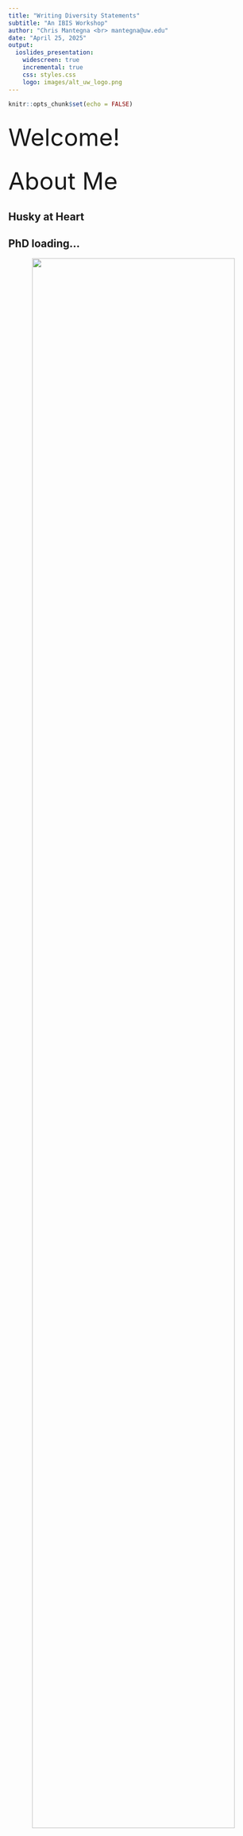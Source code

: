 ```yaml
---
title: "Writing Diversity Statements"
subtitle: "An IBIS Workshop"
author: "Chris Mantegna <br> mantegna@uw.edu"
date: "April 25, 2025"
output: 
  ioslides_presentation:
    widescreen: true
    incremental: true
    css: styles.css
    logo: images/alt_uw_logo.png
---
```


```r
knitr::opts_chunk$set(echo = FALSE)

```

## {.flexbox .vcenter .bigger}
<font size="12">
Welcome!
</font>

## {.flexbox .vcenter .bigger}
<font size="10">
About Me
</font>

## Husky at Heart

##  {data-background=images/marbio.jpeg data-background-size=30%}

## PhD loading...

<div style="text-align: center; margin-bottom: 1em;">
  <img src="images/boundless.jpg" style="width: 90%; border-radius: 6px;" />
</div>

<div style="display: flex; justify-content: center; gap: 2em;">
  <img src="images/2023yi_dock.jpeg" style="height: 160px; width: auto; object-fit: cover; border-radius: 6px;" />
  <img src="images/outplant.jpg" style="height: 160px; width: auto; object-fit: cover; border-radius: 6px;" />
  <img src="images/2024_innovators.jpg" style="height: 160px; width: auto; object-fit: cover; border-radius: 6px;" />
</div>

<div style="font-size: 70%; text-align: center; margin-top: 1em; color: #85754d;">
  Interrogating Conservation in Puget Sound via Community- engaged Science
</div>


## Educator & Joy- Dealer

<div style="text-align: center;">
  <img src="images/int_kids.jpeg" style="width:30%; margin: 0 1%;" />
  <img src="images/24yi_group.jpeg" style="width:30%; margin: 0 1%;" />
  <img src="images/sicb2025.jpeg" style="width:30%; margin: 0 1%;" />
</div>

<div style="font-size: 70%; text-align: center; margin-top: 1em; color: #85754d;">
You've gotta find joy before you can do the hard work
</div>

## {.flexbox .vcenter .bigger}
<font size="10">
About You
</font>

## {data-background=images/boxer.jpeg data-background-size=50% .futnote}

If you could pick up a walk-up song, what would it be?
<div class="notes">
Please share your name, how you're feeling & a walk-up song
</div>

## {.flexbox .vcenter .bigger}
<font size="12">
What is a Diversity Statement?
</font>

- Also known as a Perspectives or Experience Statement
- One of three statements in an application package
- Least clear and most misunderstood piece of the package

## {.flexbox .vcenter}
Timeline | Inception of the Diversity Statement

- Early 2000s in the UC system
- Early 2010s Widely adopted by universities for faculty positions
- Mid 2010s Called into question by creating the false dichotomy of DEI v Merit- based hiring
- 2018 UC system made the statements mandatory for tenure-track position applications

## {.flexbox .vcenter}
Timeline | Current State of the Statement

- 2020 Near complete adoption of the practice **allegedly** in response to the murder of George Floyd
- 2022 UW rejected making the statement a requirement for tenure-track applications
- 2023 Banned in public institutions in Texas, North Carolina and Missouri
- 2025 it is often a requirement in non-tenure track applications, often optional

## {.flexbox .vcenter}
Purpose

- Academic search committees can gauge a candidate's 'fit' with the institution/ student body
- Documentation method to include the unpaid labor and often overlooked work of non-majority candidates

## {.flexbox .vcenter .bigger}
<font size="12">
So, *what* is it actually?
</font>

## {.flexbox .vcenter}
It is

- Fundamental demonstration of your values, commitments and capabilities in an academic position
- Three areas of demonstration - the core of the academic position
  - Research
  - Teaching
  - Service
- Another opportunity to stand out

## {.flexbox .vcenter .bigger}
<font size="12">
What it is *not*
</font>

## {.flexbox .vcenter}
It is not

- About you 
  - Your identities 
  - Your privileges 
- Not a chance to medal in the Oppression Olympics
- Not a savior narrative, nor a
  - Pie in the Sky
  - We are the World
  - Ideological pontification

## {.flexbox .vcenter}
How does it fit in your application package?

- Teaching Statement highlights your
  - Philosophy in practice
  - Qualifications
  - Future contributions 
- Research Statement highlights your
  - Direction and purpose of scientific inquiry
  - Funding capabilities
  - Collaborative potential and broader field contributions


## {data-background=images/dancer.jpeg data-background-size=70% .futnote}
Bow on the package 

## {.flexbox .vcenter .bigger}
<font size="12">
Why write one?
</font>

## {.flexbox .vcenter}
Why?

- Demonstrate your alignment with the institution's mission, vision & values (MVV)
- Opportunity to expand on what you’ve written in your teaching & research statements
- Showcases your understanding of ‘DEI’ beyond visible diversity
- Thematically present yourself as the complete package by weaving your narrative across all 3 statements

## {.flexbox .vcenter .bigger}
<font size="12">
How to Write a Diversity Statement
</font>

## {.flexbox .vcenter}
Preparation | Things You'll Need

1) Institution's MVV
2) Writing Tool/ Laptop
3) Your CV

## {.flexbox .vcenter .bigger}
<font size="12">
Process <br> Step 1 of 5: Institution's MVV
</font>

1) What resonates?
2) What's itchy?
3) What feels genuine?
4) What's aspirational?

## {.flexbox .vcenter .bigger}
<font size="12">
Process <br> Step 2 of 5: Reflection
</font>

1) Identity/ Privilege Wheel inventory
2) Values + Teaching Philosophy Alignment
3) Knowledge of current research in pedagogy/ research/ student engagement

## {.flexbox .vcenter .bigger}
<font size="12">
Process <br> Step 3 of 5: Run the Stats
</font>

1) List SPECIFIC activities you’ve created/ participated in
2) List SPECIFIC organizations you’ve created/ participated in
3) List SPECIFIC teaching tactics/ strategies you’ve employed 
4) List SPECIFIC research process accommodations/ protocols/ etc. that you’ve created

## {.flexbox .vcenter .bigger}
<font size="12">
Process <br> Step 4 of 5: Synthesis
</font>

1) What is sticking out to you?
2) Are you balanced across the 3 areas (research, teaching, service)
3) How are you feeling? 

## {.flexbox .vcenter .bigger}
<font size="12">
Process <br> Step 5 of 5: Drafting the Statement
</font>

- Framing here is key 
- Reinforce how you and your work align with the institution’s MVV
- Hook your reader - personal anecdote
- Tell a cohesive story with specific examples

## {.flexbox .vcenter .bigger}
<font size="12">
Things to Keep in Mind
</font>

## {.flexbox .vcenter}
Pitfalls to Avoid

- Over-sharing your personal story
- Over-sanitizing your statement is a red flag 
- Self depreciation due to your privilege *or* 
- Trauma dumping to prove you've 'earned it'

## {.flexbox .vcenter}
Pitfalls to Avoid

- False equivalencies - hyperbole and rhetoric are not useful tools here
- Lack of specificity - theory is just an unpracticed thought in this regard
- Trying to make a dollar out of 15 cents - don't oversell or inflate your experiences

## {.flexbox .vcenter}
Tips for Writing & Editing

- Remember: “Diversity statements are fundamentally about your values, commitments, and capabilities, and the ways it shapes your work.”
- Limited experience does not make you a terrible educator, just a new one.
  - Demonstrate what you’ve learned and how you can implement it. 
  - Don't let your beliefs around the *facts* to supersede the facts themselves
- Writing a positionality statement first 

## {.flexbox .vcenter} 
Tips for Writing & Editing

- Storyboarding or concept mapping your package makes this easier to visualize
- Updating your CV before beginning
- Tailor it to the institution and position
- Don't waste space repeating yourself
- Get another set of eyes on that joint! 

## {.flexbox .vcenter}
<font size="12">
Wrapping it up
</font>

## {.flexbox .vcenter}
Reminders

- Remember, it is not who you are, but what you can do
- Specificity, specificity, specificity!
- Connect this statement to your teaching and research statements for maximum impact

## {.flexbox .vcenter}
Resources

<div style="display: flex; justify-content: space-between; align-items: center;">
  <img src="images/gh_logo.jpeg" style="width:30%;"/>
  <img src="images/linktreesvg.svg" style="width:30%;"/>
</div>

<div style="font-size: 90%; text-align: center; margin-top: 1em; color: #85754d;">
  All content: github.com/ChrisMantegna/diversity_statements
</div>


